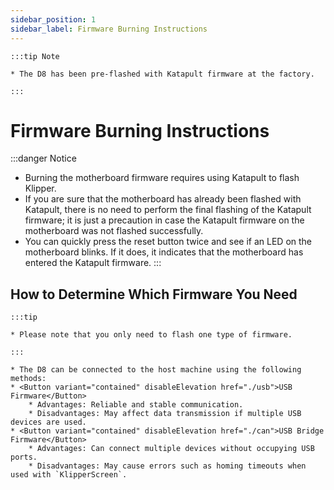 ```yaml
---
sidebar_position: 1
sidebar_label: Firmware Burning Instructions
---
```








    :::tip Note

    * The D8 has been pre-flashed with Katapult firmware at the factory.

    :::


# Firmware Burning Instructions

:::danger Notice
* Burning the motherboard firmware requires using Katapult to flash Klipper.
* If you are sure that the motherboard has already been flashed with Katapult, there is no need to perform the final flashing of the Katapult firmware; it is just a precaution in case the Katapult firmware on the motherboard was not flashed successfully.
* You can quickly press the reset button twice and see if an LED on the motherboard blinks. If it does, it indicates that the motherboard has entered the Katapult firmware.
:::

## How to Determine Which Firmware You Need

    :::tip

    * Please note that you only need to flash one type of firmware.

    :::
    
    * The D8 can be connected to the host machine using the following methods:
    * <Button variant="contained" disableElevation href="./usb">USB Firmware</Button>
        * Advantages: Reliable and stable communication.
        * Disadvantages: May affect data transmission if multiple USB devices are used.
    * <Button variant="contained" disableElevation href="./can">USB Bridge Firmware</Button>
        * Advantages: Can connect multiple devices without occupying USB ports.
        * Disadvantages: May cause errors such as homing timeouts when used with `KlipperScreen`.